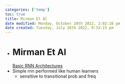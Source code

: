 ```yaml
---
categories: ['temp']
toc: true
title: Mirman Et Al
date modified: Monday, October 10th 2022, 2:02:16 pm
date created: Tuesday, July 26th 2022, 8:33:15 pm
---
```


- # Mirman Et Al
  
  [Basic RNN Architectures](Basic%20RNN%20Architectures.qmd)
- Simple rnn performed like human learners
	- sensitive to transitional prob and freq

